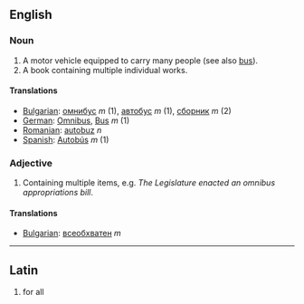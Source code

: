 ==English==

===Noun===

# A motor vehicle equipped to carry many people (see also [[bus]]).
# A book containing multiple individual works.

====Translations====
*[[Bulgarian]]: [[омнибус]] ''m'' (1), [[автобус]] ''m'' (1), [[сборник]] ''m'' (2)
*[[German]]: [[Omnibus]], [[Bus]] ''m'' (1)
*[[Romanian]]: [[autobuz]] ''n''
*[[Spanish]]: [[Autobús]] ''m'' (1)

===Adjective===

# Containing multiple items, e.g. ''The Legislature enacted an omnibus appropriations bill''.

====Translations====
*[[Bulgarian]]: [[всеобхватен]] ''m'' 

----

==Latin==
#for all